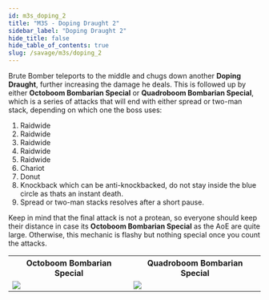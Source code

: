 ```yaml
---
id: m3s_doping_2
title: "M3S - Doping Draught 2"
sidebar_label: "Doping Draught 2"
hide_title: false
hide_table_of_contents: true
slug: /savage/m3s/doping_2
---
```


Brute Bomber teleports to the middle and chugs down another <strong>Doping Draught</strong>, further increasing the damage he deals. This is followed up by either <strong>Octoboom Bombarian Special</strong> or <strong>Quadroboom Bombarian Special</strong>, which is a series of attacks that will end with either spread or two-man stack, depending on which one the boss uses:
1. Raidwide
2. Raidwide
3. Raidwide
4. Raidwide
5. Raidwide
6. Chariot
7. Donut
8. Knockback which can be anti-knockbacked, do not stay inside the blue circle as thats an instant death.
9. Spread or two-man stacks resolves after a short pause.

Keep in mind that the final attack is not a protean, so everyone should keep their distance in case its <strong>Octoboom Bombarian Special</strong> as the AoE are quite large. Otherwise, this mechanic is flashy but nothing special once you count the attacks.

<table>
    <tr>
        <th>Octoboom Bombarian Special</th>
        <th>Quadroboom Bombarian Special</th>
    </tr>
    <tr>
        <td><img src='https://ffxivkittenassets.z7.web.core.windows.net/m3s/octoboom_bombarian_special.gif' /></td>
        <td><img src='https://ffxivkittenassets.z7.web.core.windows.net/m3s/quadroboom_bombarian_special.gif' /></td>
    </tr>
</table>